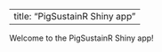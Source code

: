 ---------------
title: "PigSustainR Shiny app"
---------------

Welcome to the PigSustainR Shiny app!


